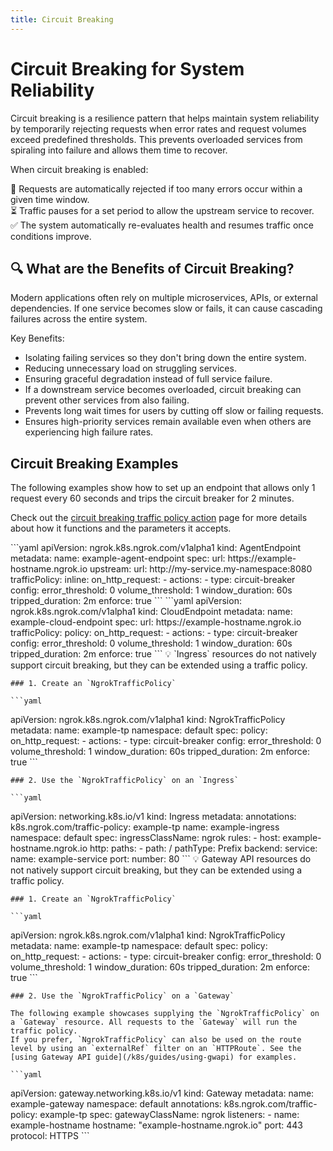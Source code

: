 ```yaml
---
title: Circuit Breaking
---
```



# Circuit Breaking for System Reliability

Circuit breaking is a resilience pattern that helps maintain system reliability by temporarily rejecting requests when error rates and request volumes exceed predefined thresholds. This prevents overloaded services from spiraling into failure and allows them time to recover.

When circuit breaking is enabled:

🚨 Requests are automatically rejected if too many errors occur within a given time window. <br />
⏳ Traffic pauses for a set period to allow the upstream service to recover. <br />
✅ The system automatically re-evaluates health and resumes traffic once conditions improve. <br />


## 🔍 What are the Benefits of Circuit Breaking?

Modern applications often rely on multiple microservices, APIs, or external dependencies.
If one service becomes slow or fails, it can cause cascading failures across the entire system.

Key Benefits:

- Isolating failing services so they don't bring down the entire system.
- Reducing unnecessary load on struggling services.
- Ensuring graceful degradation instead of full service failure.
- If a downstream service becomes overloaded, circuit breaking can prevent other services from also failing.
- Prevents long wait times for users by cutting off slow or failing requests.
- Ensures high-priority services remain available even when others are experiencing high failure rates.

## Circuit Breaking Examples

The following examples show how to set up an endpoint that allows only 1 request every 60 seconds and trips the circuit breaker for 2 minutes.

Check out the [circuit breaking traffic policy action](/traffic-policy/actions/circuit-breaker/) page for more details about how it functions and the parameters it accepts.

<Tabs groupId="kind" queryString="kind">
	<TabItem value="agent-endpoint" label="AgentEndpoint" default>
	```yaml
  apiVersion: ngrok.k8s.ngrok.com/v1alpha1
  kind: AgentEndpoint
  metadata:
    name: example-agent-endpoint
  spec:
    url: https://example-hostname.ngrok.io
    upstream:
      url: http://my-service.my-namespace:8080
    trafficPolicy:
      inline:
        on_http_request:
          - actions:
              - type: circuit-breaker
                config:
                  error_threshold: 0
                  volume_threshold: 1
                  window_duration: 60s
                  tripped_duration: 2m
                  enforce: true
	```
	</TabItem>
	<TabItem value="cloud-endpoint" label="CloudEndpoint">
	```yaml
  apiVersion: ngrok.k8s.ngrok.com/v1alpha1
  kind: CloudEndpoint
  metadata:
    name: example-cloud-endpoint
  spec:
    url: https://example-hostname.ngrok.io
    trafficPolicy:
      policy:
        on_http_request:
          - actions:
              - type: circuit-breaker
                config:
                  error_threshold: 0
                  volume_threshold: 1
                  window_duration: 60s
                  tripped_duration: 2m
                  enforce: true
	```
	</TabItem>
	<TabItem value="ingress" label="Ingress">
	💡 `Ingress` resources do not natively support circuit breaking, but they can be extended using a traffic policy.

	### 1. Create an `NgrokTrafficPolicy`

	```yaml
  apiVersion: ngrok.k8s.ngrok.com/v1alpha1
  kind: NgrokTrafficPolicy
  metadata:
    name: example-tp
    namespace: default
  spec:
    policy:
      on_http_request:
        - actions:
            - type: circuit-breaker
              config:
                error_threshold: 0
                volume_threshold: 1
                window_duration: 60s
                tripped_duration: 2m
                enforce: true
	```

	### 2. Use the `NgrokTrafficPolicy` on an `Ingress`

	```yaml
  apiVersion: networking.k8s.io/v1
  kind: Ingress
  metadata:
    annotations:
      k8s.ngrok.com/traffic-policy: example-tp
    name: example-ingress
    namespace: default
  spec:
    ingressClassName: ngrok
    rules:
      - host: example-hostname.ngrok.io
        http:
          paths:
            - path: /
              pathType: Prefix
              backend:
                service:
                  name: example-service
                  port:
                    number: 80
	```
	</TabItem>
	<TabItem value="gateway-api" label="Gateway API">
	💡 Gateway API resources do not natively support circuit breaking, but they can be extended using a traffic policy.

	### 1. Create an `NgrokTrafficPolicy`

	```yaml
  apiVersion: ngrok.k8s.ngrok.com/v1alpha1
  kind: NgrokTrafficPolicy
  metadata:
    name: example-tp
    namespace: default
  spec:
    policy:
      on_http_request:
        - actions:
            - type: circuit-breaker
              config:
                error_threshold: 0
                volume_threshold: 1
                window_duration: 60s
                tripped_duration: 2m
                enforce: true
	```

	### 2. Use the `NgrokTrafficPolicy` on a `Gateway`

	The following example showcases supplying the `NgrokTrafficPolicy` on a `Gateway` resource. All requests to the `Gateway` will run the traffic policy.
	If you prefer, `NgrokTrafficPolicy` can also be used on the route level by using an `externalRef` filter on an `HTTPRoute`. See the [using Gateway API guide](/k8s/guides/using-gwapi) for examples.

	```yaml
  apiVersion: gateway.networking.k8s.io/v1
  kind: Gateway
  metadata:
    name: example-gateway
    namespace: default
    annotations:
      k8s.ngrok.com/traffic-policy: example-tp
  spec:
    gatewayClassName: ngrok
    listeners:
      - name: example-hostname
        hostname: "example-hostname.ngrok.io"
        port: 443
        protocol: HTTPS
	```
	</TabItem>
</Tabs>
